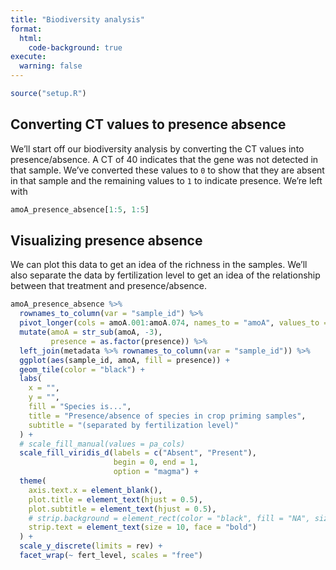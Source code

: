 ```yaml
---
title: "Biodiversity analysis"
format: 
  html:
    code-background: true
execute:
  warning: false
---
```


```r
source("setup.R")
```

## Converting CT values to presence absence

We'll start off our biodiversity analysis by converting the CT values into presence/absence. A CT of 40 indicates that the gene was not detected in that sample. We've converted these values to `0` to show that they are absent in that sample and the remaining values to `1` to indicate presence. We're left with 

```r
amoA_presence_absence[1:5, 1:5]
```


## Visualizing presence absence

We can plot this data to get an idea of the richness in the samples. We'll also separate the data by fertilization level to get an idea of the relationship between that treatment and presence/absence.

```r
amoA_presence_absence %>% 
  rownames_to_column(var = "sample_id") %>% 
  pivot_longer(cols = amoA.001:amoA.074, names_to = "amoA", values_to = "presence") %>% 
  mutate(amoA = str_sub(amoA, -3),
         presence = as.factor(presence)) %>% 
  left_join(metadata %>% rownames_to_column(var = "sample_id")) %>% 
  ggplot(aes(sample_id, amoA, fill = presence)) + 
  geom_tile(color = "black") +
  labs(
    x = "",
    y = "",
    fill = "Species is...",
    title = "Presence/absence of species in crop priming samples",
    subtitle = "(separated by fertilization level)"
  ) + 
  # scale_fill_manual(values = pa_cols)
  scale_fill_viridis_d(labels = c("Absent", "Present"),
                       begin = 0, end = 1,
                       option = "magma") +
  theme(
    axis.text.x = element_blank(),
    plot.title = element_text(hjust = 0.5),
    plot.subtitle = element_text(hjust = 0.5),
    # strip.background = element_rect(color = "black", fill = "NA", size = 1),
    strip.text = element_text(size = 10, face = "bold")
  ) + 
  scale_y_discrete(limits = rev) + 
  facet_wrap(~ fert_level, scales = "free")
```


